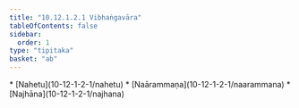 ```yaml
---
title: "10.12.1.2.1 Vibhaṅgavāra"
tableOfContents: false
sidebar:
  order: 1
type: "tipitaka"
basket: "ab"
---
```



<DynamicBreadcrumb />



<TableOfContents>
* [Nahetu](10-12-1-2-1/nahetu)
* [Naārammaṇa](10-12-1-2-1/naarammana)
* [Najhāna](10-12-1-2-1/najhana)
</TableOfContents>